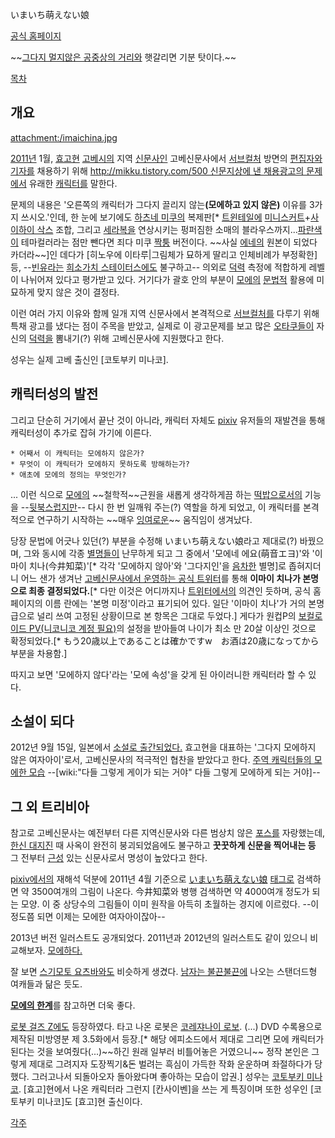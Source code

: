 いまいち萌えない娘

[http://imamoe.jp/kobeimamoe/ 공식 홈페이지]

~~[[그다지 멀지않은 공중상의 거리]]와 햇갈리면 기분 탓이다.~~

[[목차]]
== 개요 ==
attachment:/imaichina.jpg

[[2011년]] 1월, [[효고]]현 [[고베]]시의 지역 [[신문]]사인 고베신문사에서 [[서브컬처]] 방면의 [[편집자]]와 [[기자]]를 채용하기 위해 [[http://mikku.tistory.com/500 신문지상에 낸 채용광고의 문제]]에서 유래한 [[캐릭터]]를 말한다.

문제의 내용은 '오른쪽의 캐릭터가 그다지 끌리지 않는'''(모에하고 있지 않은)''' 이유를 3가지 쓰시오.'인데, 한 눈에 보기에도 [[하츠네 미쿠]]의 복제판[* [[트윈테일]]에 [[미니스커트]]+[[사이하이 삭스]] 조합, 그리고 [[세라복]]을 연상시키는 펑퍼짐한 소매의 블라우스까지...[[파란색]]이 테마컬러라는 점만 뺀다면 죄다 미쿠 [[짝퉁]] 버전이다. ~~사실 [[에네]]의 원본이 되었다 카더라~~]인 데다가 [히노우에 이타루|그림체가 묘하게 딸리고 인체비례가 부정확한] 등, --[[빈유]]라는 [[마유미 타임|희소가치 스테이터스]]에도 불구하고-- 의외로 [[덕력]] 측정에 적합하게 레벨이 나뉘어져 있다고 평가받고 있다. 거기다가 괄호 안의 부분이 [[모에]]의 [[문법]]적 활용에 미묘하게 맞지 않은 것이 결정타.

이런 여러 가지 이유와 함께 일개 지역 신문사에서 본격적으로 [[서브컬처]]를 다루기 위해 특채 광고를 냈다는 점이 주목을 받았고, 실제로 이 광고문제를 보고 많은 [[오타쿠]]들이 자신의 [[덕력]]을 뽐내기(?) 위해 고베신문사에 지원했다고 한다.

성우는 실제 고베 출신인 [코토부키 미나코].

== 캐릭터성의 발전 ==
그리고 단순히 거기에서 끝난 것이 아니라, 캐릭터 자체도 [[pixiv]] 유저들의 재발견을 통해 캐릭터성이 추가로 잡혀 가기에 이른다.

 * 어째서 이 캐릭터는 모에하지 않은가?
 * 무엇이 이 캐릭터가 모에하지 못하도록 방해하는가?
 * 애초에 모에의 정의는 무엇인가?

... 이런 식으로 [[모에]]의 ~~철학적~~근원을 새롭게 생각하게끔 하는 [[떡밥]]으로서의 기능을 --[[뒷북]]스럽지만-- 다시 한 번 일깨워 주는(?) 역할을 하게 되었고, 이 캐릭터를 본격적으로 연구하기 시작하는 ~~매우 [[잉여]]로운~~ 움직임이 생겨났다.

당장 문법에 어긋나 있던(?) 부분을 수정해 いまいち萌えない娘라고 제대로(?) 바꿨으며, 그와 동시에 각종 [[별명]]들이 난무하게 되고 그 중에서 '모에네 에요(萌音エヨ)'와 '이마이 치나(今井知菜)'[* 각각 '모에하지 않아'와 '그다지인'을 [[음차]]한 별명]로 좁혀지더니 어느 샌가 생겨난 [http://twitter.com/kobeimamoe 고베신문사에서 운영하는 공식 트위터]를 통해 '''이마이 치나가 본명으로 최종 결정되었다.'''[* 다만 이것은 어디까지나 [[트위터]]에서의 의견인 듯하며, 공식 홈페이지의 이름 란에는 '본명 미정'이라고 표기되어 있다. 일단 '이마이 치나'가 거의 본명급으로 널리 쓰여 고정된 상황이므로 본 항목은 그대로 두었다.] 게다가 원컵P의 [http://www.nicovideo.jp/watch/sm13690757 보컬로이드 PV(니코니코 계정 필요)]의 설정을 받아들여 나이가 최소 만 20살 이상인 것으로 확정되었다.[* もう20歳以上であることは確かですw　お酒は20歳になってから 부분을 차용함.]

따지고 보면 '모에하지 않다'라는 '모에 속성'을 갖게 된 아이러니한 캐릭터라 할 수 있다.

== 소설이 되다 ==
2012년 9월 15일, 일본에서 [http://imamoe.jp/kobeimamoe/?page_id=512 소설로 출간되었다.] 효고현을 대표하는 '그다지 모에하지 않은 여자아이'로서, 고베신문사의 적극적인 협찬을 받았다고 한다. [http://imamoe.jp/kobeimamoe/?p=658 주역 캐릭터들의 모에한 모습] --[wiki:"다들 그렇게 게이가 되는 거야" 다들 그렇게 모에하게 되는 거야]--

== 그 외 트리비아 ==
참고로 고베신문사는 예전부터 다른 지역신문사와 다른 범상치 않은 [[포스]]를 자랑했는데, [[한신 대지진]] 때 사옥이 완전히 붕괴되었음에도 불구하고 '''꿋꿋하게 신문을 찍어내는 등''' 그 전부터 [[근성]] 있는 신문사로서 명성이 높았다고 한다.

[[pixiv]]에서의 재해석 덕분에 2011년 4월 기준으로 [http://www.pixiv.net/tags.php?tag=%E3%81%84%E3%81%BE%E3%81%84%E3%81%A1%E8%90%8C%E3%81%88%E3%81%AA%E3%81%84%E5%A8%98 いまいち萌えない娘] [[태그]]로 검색하면 약 3500여개의 그림이 나온다. 今井知菜와 병행 검색하면 약 4000여개 정도가 되는 모양. 이 중 상당수의 그림들이 이미 원작을 아득히 초월하는 경지에 이르렀다. --이 정도쯤 되면 이제는 모에한 여자아이잖아--

2013년 버전 일러스트도 공개되었다. 2011년과 2012년의 일러스트도 같이 있으니 비교해보자. [http://www.kotaku.jp/2013/05/moenai_character.html 모에하다.] 

잘 보면 [[스기모토 요츠바]]와도 비슷하게 생겼다. [[남자는 불끈불끈]]에 나오는 스탠더드형 여캐들과 닮은 듯도.

'''[[모에의 한계]]'''를 참고하면 더욱 좋다.

[[로봇 걸즈 Z]]에도 등장하였다. 타고 나온 로봇은 [[코레쟈나이 로보]]. (...) DVD 수록용으로 제작된 미방영분 제 3.5화에서 등장.[* 해당 에피소드에서 제대로 그리면 모에 캐릭터가 된다는 것을 보여줬다(...)~~하긴 원래 일부러 비틀어놓은 거였으니~~ 정작 본인은 그렇게 제대로 그려지자 도장찍기&돈 벌려는 흑심이 가득한 작화 운운하며 좌절하다가 당했다. 그러고나서 되돌아오자 돌아왔다며 좋아하는 모습이 압권.] 성우는 [[코토부키 미나코]]. [효고]현에서 나온 캐릭터라 그런지 [칸사이벤]을 쓰는 게 특징이며 또한 성우인 [코토부키 미나코]도 [효고]현 출신이다.

[[각주]]
